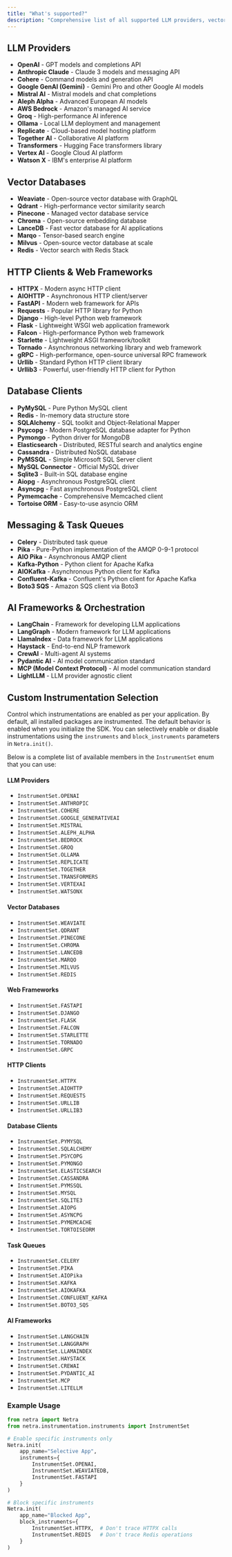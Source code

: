 ```yaml
---
title: "What's supported?"
description: "Comprehensive list of all supported LLM providers, vector databases, HTTP clients, and frameworks"
---
```


## LLM Providers

- **OpenAI** - GPT models and completions API
- **Anthropic Claude** - Claude 3 models and messaging API
- **Cohere** - Command models and generation API
- **Google GenAI (Gemini)** - Gemini Pro and other Google AI models
- **Mistral AI** - Mistral models and chat completions
- **Aleph Alpha** - Advanced European AI models
- **AWS Bedrock** - Amazon's managed AI service
- **Groq** - High-performance AI inference
- **Ollama** - Local LLM deployment and management
- **Replicate** - Cloud-based model hosting platform
- **Together AI** - Collaborative AI platform
- **Transformers** - Hugging Face transformers library
- **Vertex AI** - Google Cloud AI platform
- **Watson X** - IBM's enterprise AI platform

## Vector Databases

- **Weaviate** - Open-source vector database with GraphQL
- **Qdrant** - High-performance vector similarity search
- **Pinecone** - Managed vector database service
- **Chroma** - Open-source embedding database
- **LanceDB** - Fast vector database for AI applications
- **Marqo** - Tensor-based search engine
- **Milvus** - Open-source vector database at scale
- **Redis** - Vector search with Redis Stack

## HTTP Clients & Web Frameworks

- **HTTPX** - Modern async HTTP client
- **AIOHTTP** - Asynchronous HTTP client/server
- **FastAPI** - Modern web framework for APIs
- **Requests** - Popular HTTP library for Python
- **Django** - High-level Python web framework
- **Flask** - Lightweight WSGI web application framework
- **Falcon** - High-performance Python web framework
- **Starlette** - Lightweight ASGI framework/toolkit
- **Tornado** - Asynchronous networking library and web framework
- **gRPC** - High-performance, open-source universal RPC framework
- **Urllib** - Standard Python HTTP client library
- **Urllib3** - Powerful, user-friendly HTTP client for Python

## Database Clients

- **PyMySQL** - Pure Python MySQL client
- **Redis** - In-memory data structure store
- **SQLAlchemy** - SQL toolkit and Object-Relational Mapper
- **Psycopg** - Modern PostgreSQL database adapter for Python
- **Pymongo** - Python driver for MongoDB
- **Elasticsearch** - Distributed, RESTful search and analytics engine
- **Cassandra** - Distributed NoSQL database
- **PyMSSQL** - Simple Microsoft SQL Server client
- **MySQL Connector** - Official MySQL driver
- **Sqlite3** - Built-in SQL database engine
- **Aiopg** - Asynchronous PostgreSQL client
- **Asyncpg** - Fast asynchronous PostgreSQL client
- **Pymemcache** - Comprehensive Memcached client
- **Tortoise ORM** - Easy-to-use asyncio ORM

## Messaging & Task Queues

- **Celery** - Distributed task queue
- **Pika** - Pure-Python implementation of the AMQP 0-9-1 protocol
- **AIO Pika** - Asynchronous AMQP client
- **Kafka-Python** - Python client for Apache Kafka
- **AIOKafka** - Asynchronous Python client for Kafka
- **Confluent-Kafka** - Confluent's Python client for Apache Kafka
- **Boto3 SQS** - Amazon SQS client via Boto3

## AI Frameworks & Orchestration

- **LangChain** - Framework for developing LLM applications
- **LangGraph** - Modern framework for LLM applications
- **LlamaIndex** - Data framework for LLM applications
- **Haystack** - End-to-end NLP framework
- **CrewAI** - Multi-agent AI systems
- **Pydantic AI** - AI model communication standard
- **MCP (Model Context Protocol)** - AI model communication standard
- **LightLLM** - LLM provider agnostic client


## Custom Instrumentation Selection

Control which instrumentations are enabled as per your application. By default, all installed packages are instrumented. The default behavior is enabled when you initialize the SDK. You can selectively enable or disable instrumentations using the `instruments` and `block_instruments` parameters in `Netra.init()`.

Below is a complete list of available members in the `InstrumentSet` enum that you can use:

#### LLM Providers

- `InstrumentSet.OPENAI`
- `InstrumentSet.ANTHROPIC`
- `InstrumentSet.COHERE`
- `InstrumentSet.GOOGLE_GENERATIVEAI`
- `InstrumentSet.MISTRAL`
- `InstrumentSet.ALEPH_ALPHA`
- `InstrumentSet.BEDROCK`
- `InstrumentSet.GROQ`
- `InstrumentSet.OLLAMA`
- `InstrumentSet.REPLICATE`
- `InstrumentSet.TOGETHER`
- `InstrumentSet.TRANSFORMERS`
- `InstrumentSet.VERTEXAI`
- `InstrumentSet.WATSONX`

#### Vector Databases

- `InstrumentSet.WEAVIATE`
- `InstrumentSet.QDRANT`
- `InstrumentSet.PINECONE`
- `InstrumentSet.CHROMA`
- `InstrumentSet.LANCEDB`
- `InstrumentSet.MARQO`
- `InstrumentSet.MILVUS`
- `InstrumentSet.REDIS`

#### Web Frameworks

- `InstrumentSet.FASTAPI`
- `InstrumentSet.DJANGO`
- `InstrumentSet.FLASK`
- `InstrumentSet.FALCON`
- `InstrumentSet.STARLETTE`
- `InstrumentSet.TORNADO`
- `InstrumentSet.GRPC`

#### HTTP Clients

- `InstrumentSet.HTTPX`
- `InstrumentSet.AIOHTTP`
- `InstrumentSet.REQUESTS`
- `InstrumentSet.URLLIB`
- `InstrumentSet.URLLIB3`

#### Database Clients

- `InstrumentSet.PYMYSQL`
- `InstrumentSet.SQLALCHEMY`
- `InstrumentSet.PSYCOPG`
- `InstrumentSet.PYMONGO`
- `InstrumentSet.ELASTICSEARCH`
- `InstrumentSet.CASSANDRA`
- `InstrumentSet.PYMSSQL`
- `InstrumentSet.MYSQL`
- `InstrumentSet.SQLITE3`
- `InstrumentSet.AIOPG`
- `InstrumentSet.ASYNCPG`
- `InstrumentSet.PYMEMCACHE`
- `InstrumentSet.TORTOISEORM`

#### Task Queues

- `InstrumentSet.CELERY`
- `InstrumentSet.PIKA`
- `InstrumentSet.AIOPika`
- `InstrumentSet.KAFKA`
- `InstrumentSet.AIOKAFKA`
- `InstrumentSet.CONFLUENT_KAFKA`
- `InstrumentSet.BOTO3_SQS`

#### AI Frameworks

- `InstrumentSet.LANGCHAIN`
- `InstrumentSet.LANGGRAPH`
- `InstrumentSet.LLAMAINDEX`
- `InstrumentSet.HAYSTACK`
- `InstrumentSet.CREWAI`
- `InstrumentSet.PYDANTIC_AI`
- `InstrumentSet.MCP`
- `InstrumentSet.LITELLM`

### Example Usage

<CodeGroup>

```python Python
from netra import Netra
from netra.instrumentation.instruments import InstrumentSet

# Enable specific instruments only
Netra.init(
    app_name="Selective App",
    instruments={
        InstrumentSet.OPENAI,
        InstrumentSet.WEAVIATEDB,
        InstrumentSet.FASTAPI
    }
)

# Block specific instruments
Netra.init(
    app_name="Blocked App",
    block_instruments={
        InstrumentSet.HTTPX,  # Don't trace HTTPX calls
        InstrumentSet.REDIS   # Don't trace Redis operations
    }
)
```

</CodeGroup>